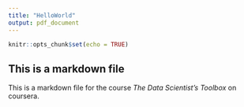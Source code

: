 ```yaml
---
title: "HelloWorld"
output: pdf_document
---
```


```r
knitr::opts_chunk$set(echo = TRUE)
```

## This is a markdown file

This is a markdown file for the course *The* *Data* *Scientist's* *Toolbox* on coursera.
